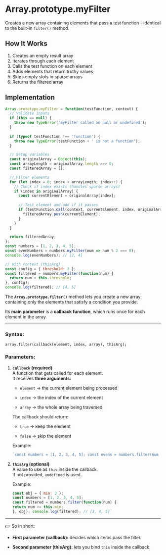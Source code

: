 # Array.prototype.myFilter

Creates a new array containing elements that pass a test function - identical to the built-in `filter()` method.

## How It Works

1. Creates an empty result array
2. Iterates through each element
3. Calls the test function on each element
4. Adds elements that return truthy values
5. Skips empty slots in sparse arrays
6. Returns the filtered array

## Implementation

```javascript
Array.prototype.myFilter = function(testFunction, context) {
  // Validate inputs
  if (this == null) {
    throw new TypeError('myFilter called on null or undefined');
  }
  
  if (typeof testFunction !== 'function') {
    throw new TypeError(testFunction + ' is not a function');
  }

  // Setup variables
  const originalArray = Object(this);
  const arrayLength = originalArray.length >>> 0;
  const filteredArray = [];

  // Filter elements
  for (let index = 0; index < arrayLength; index++) {
    // Check if index exists (handles sparse arrays)
    if (index in originalArray) {
      const currentElement = originalArray[index];
      
      // Test element and add if it passes
      if (testFunction.call(context, currentElement, index, originalArray)) {
        filteredArray.push(currentElement);
      }
    }
  }

  return filteredArray;
};
const numbers = [1, 2, 3, 4, 5];
const evenNumbers = numbers.myFilter(num => num % 2 === 0);
console.log(evenNumbers); // [2, 4]

// With context (thisArg)
const config = { threshold: 3 };
const filtered = numbers.myFilter(function(num) {
  return num > this.threshold;
}, config);
console.log(filtered); // [4, 5]
```





The **`Array.prototype.filter()`** method lets you create a new array containing only the elements that satisfy a condition you provide.

Its **main parameter** is a **callback function**, which runs once for each element in the array.

----------

### Syntax:

`array.filter(callback(element, index, array), thisArg);` 

### Parameters:

1.  **`callback` (required)**  
    A function that gets called for each element.  
    It receives **three arguments**:
    
    -   `element` → the current element being processed
        
    -   `index` → the index of the current element
        
    -   `array` → the whole array being traversed
        
    
    The callback should return:
    
    -   `true` → keep the element
        
    -   `false` → skip the element
        
    
    Example:
      ```javascript
    `const numbers = [1, 2, 3, 4, 5]; const evens = numbers.filter(num => num % 2 === 0); console.log(evens); // [2, 4]` 
    ```
    
2.  **`thisArg` (optional)**  
    A value to use as `this` inside the callback.  
    If not provided, `undefined` is used.
    
    Example:
      ```javascript    
    const obj = { min: 3 }; 
    const numbers = [1, 2, 3, 4, 5]; 
    const filtered = numbers.filter(function(num) { 
    return num >= this.min;
    }, obj); console.log(filtered); // [3, 4, 5]` 
    ```    

----------

👉 So in short:

-   **First parameter (callback):** decides which items pass the filter.
    
-   **Second parameter (thisArg):** lets you bind `this` inside the callback.



